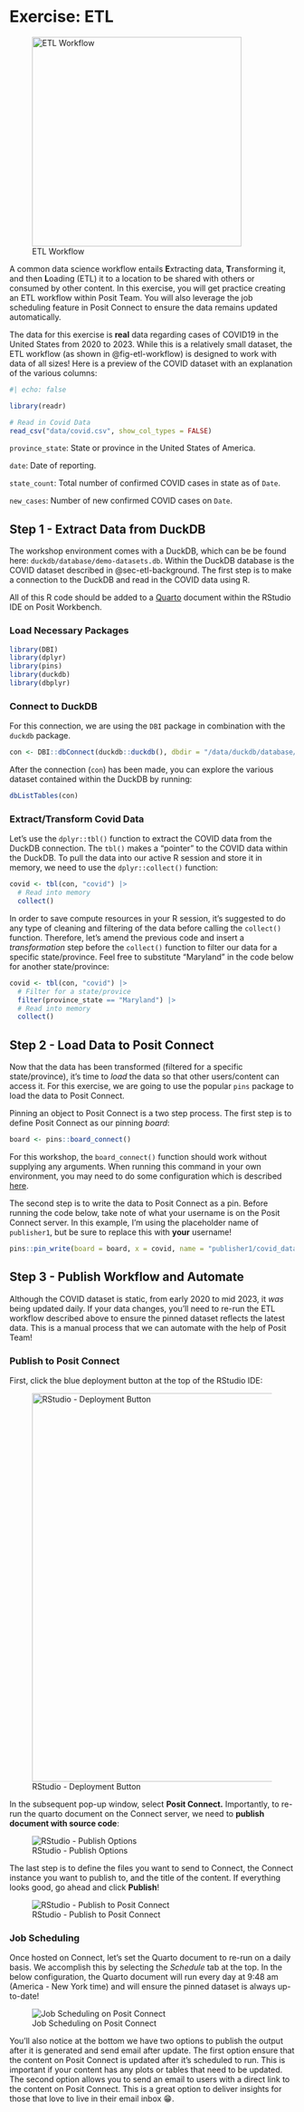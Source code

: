 # Exercise: ETL {#sec-etl-background}

![ETL Workflow](images/exercise-etl.png){#fig-etl-workflow fig-align="center" width="370"}

A common data science workflow entails **E**xtracting data, **T**ransforming it, and then **L**oading (ETL) it to a location to be shared with others or consumed by other content. In this exercise, you will get practice creating an ETL workflow within Posit Team. You will also leverage the job scheduling feature in Posit Connect to ensure the data remains updated automatically.

The data for this exercise is **real** data regarding cases of COVID19 in the United States from 2020 to 2023. While this is a relatively small dataset, the ETL workflow (as shown in @fig-etl-workflow) is designed to work with data of all sizes! Here is a preview of the COVID dataset with an explanation of the various columns:

```r
#| echo: false

library(readr)

# Read in Covid Data
read_csv("data/covid.csv", show_col_types = FALSE)
```

`province_state`: State or province in the United States of America.

`date`: Date of reporting.

`state_count`: Total number of confirmed COVID cases in state as of `Date`.

`new_cases`: Number of new confirmed COVID cases on `Date`.

## Step 1 - Extract Data from DuckDB

The workshop environment comes with a DuckDB, which can be be found here: `duckdb/database/demo-datasets.db`. Within the DuckDB database is the COVID dataset described in @sec-etl-background. The first step is to make a connection to the DuckDB and read in the COVID data using R.

All of this R code should be added to a [Quarto](https://quarto.org/) document within the RStudio IDE on Posit Workbench.

### Load Necessary Packages

``` r
library(DBI)
library(dplyr)
library(pins)
library(duckdb)
library(dbplyr)
```

### Connect to DuckDB

For this connection, we are using the `DBI` package in combination with the `duckdb` package.

``` r
con <- DBI::dbConnect(duckdb::duckdb(), dbdir = "/data/duckdb/database/demo-datasets.db")
```

After the connection (`con`) has been made, you can explore the various dataset contained within the DuckDB by running:

``` r
dbListTables(con)
```

### Extract/Transform Covid Data

Let's use the `dplyr::tbl()` function to extract the COVID data from the DuckDB connection. The `tbl()` makes a "pointer" to the COVID data within the DuckDB. To pull the data into our active R session and store it in memory, we need to use the `dplyr::collect()` function:

``` r
covid <- tbl(con, "covid") |> 
  # Read into memory
  collect()
```

In order to save compute resources in your R session, it's suggested to do any type of cleaning and filtering of the data before calling the `collect()` function. Therefore, let's amend the previous code and insert a *transformation* step before the `collect()` function to filter our data for a specific state/province. Feel free to substitute "Maryland" in the code below for another state/province:

``` r
covid <- tbl(con, "covid") |>
  # Filter for a state/provice
  filter(province_state == "Maryland") |>
  # Read into memory
  collect()
```

## Step 2 - Load Data to Posit Connect

Now that the data has been transformed (filtered for a specific state/province), it's time to *load* the data so that other users/content can access it. For this exercise, we are going to use the popular `pins` package to load the data to Posit Connect.

Pinning an object to Posit Connect is a two step process. The first step is to define Posit Connect as our pinning *board*:

``` r
board <- pins::board_connect()
```

For this workshop, the `board_connect()` function should work without supplying any arguments. When running this command in your own environment, you may need to do some configuration which is described [here](https://pins.rstudio.com/reference/board_connect.html).

The second step is to write the data to Posit Connect as a pin. Before running the code below, take note of what your username is on the Posit Connect server. In this example, I'm using the placeholder name of `publisher1`, but be sure to replace this with **your** username!

``` r
pins::pin_write(board = board, x = covid, name = "publisher1/covid_data", type = "csv")
```

## Step 3 - Publish Workflow and Automate

Although the COVID dataset is static, from early 2020 to mid 2023, it *was* being updated daily. If your data changes, you'll need to re-run the ETL workflow described above to ensure the pinned dataset reflects the latest data. This is a manual process that we can automate with the help of Posit Team!

### Publish to Posit Connect

First, click the blue deployment button at the top of the RStudio IDE:

![RStudio - Deployment Button](images/deployment-button.png){#fig-deployment-button fig-align="center" width="686"}

In the subsequent pop-up window, select **Posit Connect.** Importantly, to re-run the quarto document on the Connect server, we need to **publish document with source code**:

![RStudio - Publish Options](images/with-source-code.png){#fig-with-source-code fig-align="center"}

The last step is to define the files you want to send to Connect, the Connect instance you want to publish to, and the title of the content. If everything looks good, go ahead and click **Publish**!

![RStudio - Publish to Posit Connect](images/rstudio-publish.png){#fig-rstudio-publish fig-align="center"}

### Job Scheduling

Once hosted on Connect, let's set the Quarto document to re-run on a daily basis. We accomplish this by selecting the *Schedule* tab at the top. In the below configuration, the Quarto document will run every day at 9:48 am (America - New York time) and will ensure the pinned dataset is always up-to-date!

![Job Scheduling on Posit Connect](images/schedule.png){#fig-schedule fig-align="center"}

You'll also notice at the bottom we have two options to publish the output after it is generated and send email after update. The first option ensure that the content on Posit Connect is updated after it's scheduled to run. This is important if your content has any plots or tables that need to be updated. The second option allows you to send an email to users with a direct link to the content on Posit Connect. This is a great option to deliver insights for those that love to live in their email inbox 😁.
